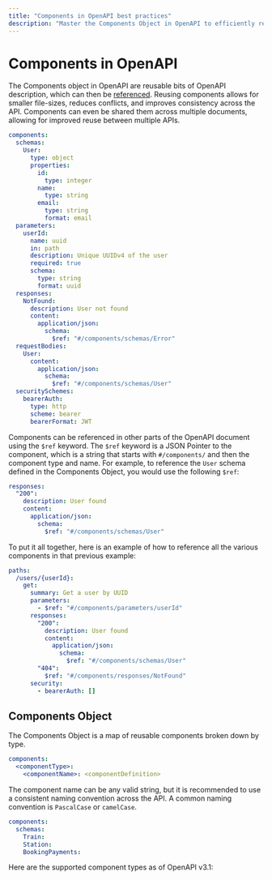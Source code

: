 ```yaml
---
title: "Components in OpenAPI best practices"
description: "Master the Components Object in OpenAPI to efficiently reuse schema definitions, parameters, responses, and more across API descriptions."
---
```


# Components in OpenAPI


The Components object in OpenAPI are reusable bits of OpenAPI description, which
can then be [referenced](/openapi/references). Reusing components allows for
smaller file-sizes, reduces conflicts, and improves consistency across the API.
Components can even be shared them across multiple documents, allowing for
improved reuse between multiple APIs.

```yaml
components:
  schemas:
    User:
      type: object
      properties:
        id:
          type: integer
        name:
          type: string
        email:
          type: string
          format: email
  parameters:
    userId:
      name: uuid
      in: path
      description: Unique UUIDv4 of the user
      required: true
      schema:
        type: string
        format: uuid
  responses:
    NotFound:
      description: User not found
      content:
        application/json:
          schema:
            $ref: "#/components/schemas/Error"
  requestBodies:
    User:
      content:
        application/json:
          schema:
            $ref: "#/components/schemas/User"
  securitySchemes:
    bearerAuth:
      type: http
      scheme: bearer
      bearerFormat: JWT
```

Components can be referenced in other parts of the OpenAPI document using the
`$ref` keyword. The `$ref` keyword is a JSON Pointer to the component, which
is a string that starts with `#/components/` and then the component type
and name. For example, to reference the `User` schema defined in the
Components Object, you would use the following `$ref`:

```yaml
responses:
  "200":
    description: User found
    content:
      application/json:
        schema:
          $ref: "#/components/schemas/User"
```

To put it all together, here is an example of how to reference all the various components in that previous example:

```yaml
paths:
  /users/{userId}:
    get:
      summary: Get a user by UUID
      parameters:
        - $ref: "#/components/parameters/userId"
      responses:
        "200":
          description: User found
          content:
            application/json:
              schema:
                $ref: "#/components/schemas/User"
        "404":
          $ref: "#/components/responses/NotFound"
      security:
        - bearerAuth: []
```

## Components Object

The Components Object is a map of reusable components broken down by type.

```yaml
components:
  <componentType>:
    <componentName>: <componentDefinition>
```

The component name can be any valid string, but it is recommended to use a
consistent naming convention across the API. A common naming convention is `PascalCase` or `camelCase`.

```yaml
components:
  schemas:
    Train:
    Station:
    BookingPayments:
```

Here are the supported component types as of OpenAPI v3.1:

<Table
  data={[
    {
      field: "`schemas`",
      type: "Map[string, [Schema Object](/openapi/schemas)]*",
      description:
        "A map of [Schema Objects](/openapi/schemas) that can be referenced by other parts of the API.\n\n**Note: OpenAPI 3.0.x does support [OpenAPI Reference Objects](/openapi/references#openapi-reference-object) as the value here, but `3.1.x` uses the [JSON Schema Referencing](/openapi/schemas#json-schema--openapi) format.**",
    },
    {
      field: "`securitySchemes`",
      type: "Map[string, [Security Scheme Object](/openapi/security/security-schemes) \\| [OpenAPI Reference Object](/openapi/references#openapi-reference-object)]*",
      description:
        "A map of [Security Scheme Objects](/openapi/security/security-schemes) that can be referenced by other parts of the API.",
    },
    {
      field: "`pathItems`",
      type: "Map[string, [Path Item Object](/openapi/paths#path-item-object) \\| [OpenAPI Reference Object](/openapi/references#openapi-reference-object)]*",
      description:
        "A map of [Path Item Objects](/openapi/paths#path-item-object) that can be referenced by other parts of the API.",
    },
    {
      field: "`parameters`",
      type: "Map[string, [Parameter Object](/openapi/paths/parameters#parameter-object) \\| [OpenAPI Reference Object](/openapi/references#openapi-reference-object)]*",
      description:
        "A map of [Parameter Objects](/openapi/paths/parameters#parameter-object) that can be referenced by other parts of the API.",
    },
    {
      field: "`requestBodies`",
      type: "Map[string, [Request Body Object](/openapi/paths/operations/requests) \\| [OpenAPI Reference Object](/openapi/references#openapi-reference-object)]*",
      description:
        "A map of [Request Body Objects](/openapi/paths/operations/requests) that can be referenced by other parts of the API.",
    },
    {
      field: "`responses`",
      type: "Map[string, [Response Object](/openapi/paths/operations/responses#response-object) \\| [OpenAPI Reference Object](/openapi/references#openapi-reference-object)]*",
      description:
        "A map of [Response Objects](/openapi/paths/operations/responses#response-object) that can be referenced by other parts of the API.",
    },
    {
      field: "`headers`",
      type: "Map[string, [Header Object](/openapi/paths/operations/responses/headers) \\| [OpenAPI Reference Object](/openapi/references#openapi-reference-object)]*",
      description:
        "A map of [Header Objects](/openapi/paths/operations/responses/headers) that can be referenced by other parts of the API.",
    },
    {
      field: "`examples`",
      type: "Map[string, [Example Object](/openapi/examples) \\| [OpenAPI Reference Object](/openapi/references#openapi-reference-object)]*",
      description:
        "A map of [Example Objects](/openapi/examples) that can be referenced by other parts of the API.",
    },
    {
      field: "`callbacks`",
      type: "Map[string, [Callback Object](/openapi/paths/operations/callbacks#callback-object) \\| [OpenAPI Reference Object](/openapi/references#openapi-reference-object)]*",
      description:
        "A map of [Callback Objects](/openapi/paths/operations/callbacks#callback-object) that can be referenced by other parts of the API.",
    },
    {
      field: "`links`",
      type: "Map[string, [Link Object](/openapi/paths/operations/responses/links#link-object) \\| [OpenAPI Reference Object](/openapi/references#openapi-reference-object)]*",
      description:
        "A map of [Link Objects](/openapi/paths/operations/responses/links#link-object) that can be referenced by other parts of the API.",
    },
  ]}
  columns={[
    { key: "field", header: "Field" },
    { key: "type", header: "Type" },
    { key: "description", header: "Description" },
  ]}
/>

